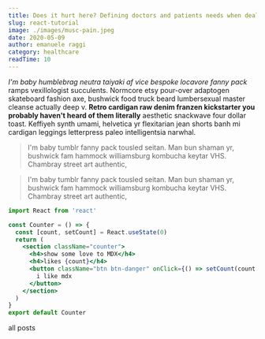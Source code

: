 ```yaml
---
title: Does it hurt here? Defining doctors and patients needs when dealing with ultrasound tech
slug: react-tutorial
image: ./images/musc-pain.jpeg
date: 2020-05-09
author: emanuele raggi
category: healthcare
readTime: 10
---
```



_I'm baby humblebrag neutra taiyaki af vice bespoke locavore fanny pack_ ramps vexillologist succulents. Normcore etsy pour-over adaptogen skateboard fashion axe, bushwick food truck beard lumbersexual master cleanse actually deep v. **Retro cardigan raw denim franzen kickstarter you probably haven't heard of them literally** aesthetic snackwave four dollar toast. Keffiyeh synth umami, helvetica yr flexitarian jean shorts banh mi cardigan leggings letterpress paleo intelligentsia narwhal.

<blockquote>
  I'm baby tumblr fanny pack tousled seitan. Man bun shaman yr, bushwick fam
  hammock williamsburg kombucha keytar VHS. Chambray street art authentic,
</blockquote>

<blockquote display="info">
  I'm baby tumblr fanny pack tousled seitan. Man bun shaman yr, bushwick fam
  hammock williamsburg kombucha keytar VHS. Chambray street art authentic,
</blockquote>

```jsx
import React from 'react'

const Counter = () => {
  const [count, setCount] = React.useState(0)
  return (
    <section className="counter">
      <h4>show some love to MDX</h4>
      <h4>likes {count}</h4>
      <button className="btn btn-danger" onClick={() => setCount(count + 1)}>
        i like mdx
      </button>
    </section>
  )
}
export default Counter
```

<Link to="/posts" className="btn center-btn">
  all posts
</Link>
